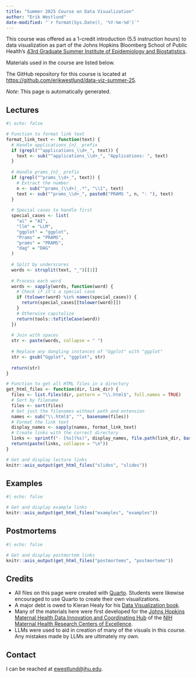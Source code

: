 ```yaml
---
title: "Summer 2025 Course on Data Visualization"
author: "Erik Westlund"
date-modified: "`r format(Sys.Date(), '%Y-%m-%d')`"
---
```


This course was offered as a 1-credit introduction (5.5 instruction hours) to data visualization as part of the Johns Hopkins Bloomberg School of Public Health's [43rd Graduate Summer Institute of Epidemiology and Biostatistics](https://publichealth.jhu.edu/academics/graduate-summer-institute-of-epidemiology-and-biostatistics).

Materials used in the course are listed below.

The GitHub repository for this course is located at [https://github.com/erikwestlund/data-viz-summer-25](https://github.com/erikwestlund/data-viz-summer-25).

*Note*: This page is automatically generated.


## Lectures

```r
#| echo: false

# Function to format link text
format_link_text <- function(text) {
  # Handle applications_{n}_ prefix
  if (grepl("^applications_\\d+_", text)) {
    text <- sub("^applications_\\d+_", "Applications: ", text)
  }
  
  # Handle prams_{n}_ prefix
  if (grepl("^prams_\\d+_", text)) {
    # Extract the number
    n <- sub("^prams_(\\d+)_.*", "\\1", text)
    text <- sub("^prams_\\d+_", paste0("PRAMS ", n, ": "), text)
  }
  
  # Special cases to handle first
  special_cases <- list(
    "ai" = "AI",
    "llm" = "LLM",
    "ggplot" = "ggplot",
    "Prams" = "PRAMS",
    "prams" = "PRAMS",  
    "dag" = "DAG"
  )
  
  # Split by underscores
  words <- strsplit(text, "_")[[1]]
  
  # Process each word
  words <- sapply(words, function(word) {
    # Check if it's a special case
    if (tolower(word) %in% names(special_cases)) {
      return(special_cases[[tolower(word)]])
    }
    # Otherwise capitalize
    return(tools::toTitleCase(word))
  })
  
  # Join with spaces
  str <- paste(words, collapse = " ")
  
  # Replace any dangling instances of "Ggplot" with "ggplot"
  str <- gsub("Ggplot", "ggplot", str)
  
  return(str)
}

# Function to get all HTML files in a directory
get_html_files <- function(dir, link_dir) {
  files <- list.files(dir, pattern = "\\.html$", full.names = TRUE)
  # Sort by filename
  files <- sort(files)
  # Get just the filenames without path and extension
  names <- sub("\\.html$", "", basename(files))
  # Format the link text
  display_names <- sapply(names, format_link_text)
  # Create links with the correct directory
  links <- sprintf("- [%s](%s)", display_names, file.path(link_dir, basename(files)))
  return(paste(links, collapse = "\n"))
}

# Get and display lecture links
knitr::asis_output(get_html_files("slides", "slides"))
```

## Examples

```r
#| echo: false

# Get and display example links
knitr::asis_output(get_html_files("examples", "examples"))
```

## Postmortems

```r
#| echo: false

# Get and display postmortem links
knitr::asis_output(get_html_files("postmortems", "postmortems"))
```

## Credits

* All files on this page were created with [Quarto](https://quarto.org/). Students were likewise encouraged to use Quarto to create their own visualizations.
* A major debt is owed to Kieran Healy for his [Data Visualization book](https://socviz.co/).
* Many of the materials here were first developed for the [Johns Hopkins Maternal Health Data Innovation and Coordinating Hub](https://maternalhealthhub.jhu.edu/johns-hopkins-university#:~:text=The%20Hub%20is%20a%20multidisciplinary,Medicine%20at%20Johns%20Hopkins%20University) of the [NIH Maternal Health Research Centers of Excellence](https://www.nih.gov/news-events/news-releases/nih-establishes-maternal-health-research-centers-excellence).
* LLMs were used to aid in creation of many of the visuals in this course. Any mistakes made by LLMs are ultimately my own.

## Contact

I can be reached at [ewestlund@jhu.edu](mailto:ewestlund@jhu.edu).